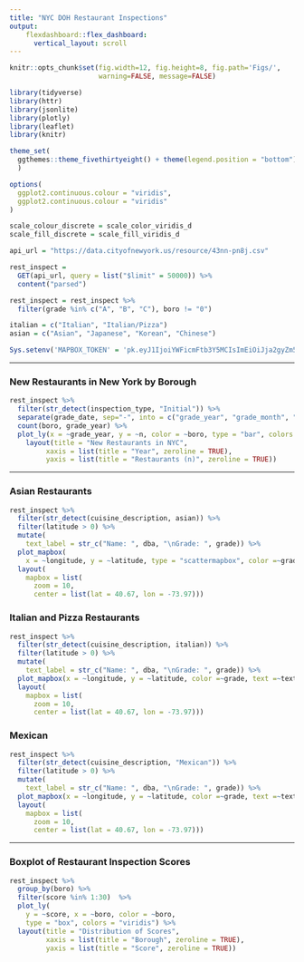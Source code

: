 ```yaml
---
title: "NYC DOH Restaurant Inspections"
output:   
    flexdashboard::flex_dashboard:
      vertical_layout: scroll
---
```


```r
knitr::opts_chunk$set(fig.width=12, fig.height=8, fig.path='Figs/',
                      warning=FALSE, message=FALSE)
```

```r
library(tidyverse)
library(httr)
library(jsonlite)
library(plotly)
library(leaflet)
library(knitr)

theme_set(
  ggthemes::theme_fivethirtyeight() + theme(legend.position = "bottom")
  )

options(
  ggplot2.continuous.colour = "viridis",
  ggplot2.continuous.colour = "viridis"
)

scale_colour_discrete = scale_color_viridis_d
scale_fill_discrete = scale_fill_viridis_d

api_url = "https://data.cityofnewyork.us/resource/43nn-pn8j.csv"

rest_inspect = 
  GET(api_url, query = list("$limit" = 50000)) %>% 
  content("parsed")

rest_inspect = rest_inspect %>% 
  filter(grade %in% c("A", "B", "C"), boro != "0")

italian = c("Italian", "Italian/Pizza")
asian = c("Asian", "Japanese", "Korean", "Chinese")

Sys.setenv('MAPBOX_TOKEN' = 'pk.eyJ1IjoiYWFicmFtb3Y5MCIsImEiOiJja2gyZm5obzQwNWIxMnFxc3phcWh1MWtwIn0.amAvJHtFkTl9XWJ68fh96Q')
```

-------------------------------------

### New Restaurants in New York by Borough
    
```r
rest_inspect %>% 
  filter(str_detect(inspection_type, "Initial")) %>% 
  separate(grade_date, sep="-", into = c("grade_year", "grade_month", "grade_day")) %>%
  count(boro, grade_year) %>% 
  plot_ly(x = ~grade_year, y = ~n, color = ~boro, type = "bar", colors = "viridis") %>%
    layout(title = "New Restaurants in NYC",
         xaxis = list(title = "Year", zeroline = TRUE),
         yaxis = list(title = "Restaurants (n)", zeroline = TRUE))
```
   
-------------------------------------

### Asian Restaurants
    
```r
rest_inspect %>% 
  filter(str_detect(cuisine_description, asian)) %>% 
  filter(latitude > 0) %>% 
  mutate(
    text_label = str_c("Name: ", dba, "\nGrade: ", grade)) %>% 
  plot_mapbox(
    x = ~longitude, y = ~latitude, type = "scattermapbox", color =~grade, text =~text_label) %>% 
  layout(
    mapbox = list(
      zoom = 10,
      center = list(lat = 40.67, lon = -73.97)))
```

### Italian and Pizza Restaurants

```r
rest_inspect %>% 
  filter(str_detect(cuisine_description, italian)) %>% 
  filter(latitude > 0) %>% 
  mutate(
    text_label = str_c("Name: ", dba, "\nGrade: ", grade)) %>% 
  plot_mapbox(x = ~longitude, y = ~latitude, color =~grade, text =~text_label) %>% 
  layout(
    mapbox = list(
      zoom = 10,
      center = list(lat = 40.67, lon = -73.97)))
```

### Mexican

```r
rest_inspect %>% 
  filter(str_detect(cuisine_description, "Mexican")) %>% 
  filter(latitude > 0) %>% 
  mutate(
    text_label = str_c("Name: ", dba, "\nGrade: ", grade)) %>% 
  plot_mapbox(x = ~longitude, y = ~latitude, color =~grade, text =~text_label) %>% 
  layout(
    mapbox = list(
      zoom = 10,
      center = list(lat = 40.67, lon = -73.97)))
```

-------------------------------------
   
### Boxplot of Restaurant Inspection Scores

```r
rest_inspect %>% 
  group_by(boro) %>% 
  filter(score %in% 1:30)  %>% 
  plot_ly(
    y = ~score, x = ~boro, color = ~boro,
    type = "box", colors = "viridis") %>% 
  layout(title = "Distribution of Scores",
         xaxis = list(title = "Borough", zeroline = TRUE),
         yaxis = list(title = "Score", zeroline = TRUE))
```

